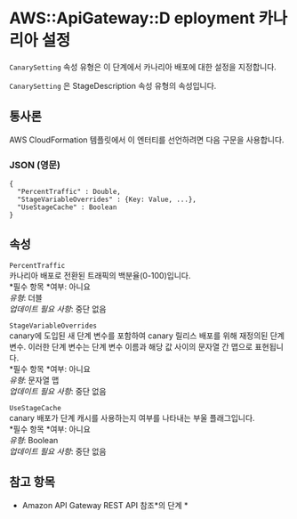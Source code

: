 # AWS::ApiGateway::D eployment 카나리아 설정

`CanarySetting` 속성 유형은 이 단계에서 카나리아 배포에 대한 설정을 지정합니다.

`CanarySetting` 은 StageDescription 속성 유형의 속성입니다.

## 통사론

AWS CloudFormation 템플릿에서 이 엔터티를 선언하려면 다음 구문을 사용합니다.

### JSON (영문)

```
{
  "PercentTraffic" : Double,
  "StageVariableOverrides" : {Key: Value, ...},
  "UseStageCache" : Boolean
}
```

## 속성

`PercentTraffic`  
카나리아 배포로 전환된 트래픽의 백분율(0-100)입니다.  
*필수 항목 *여부: 아니요  
_유형_: 더블  
_업데이트 필요 사항_: 중단 없음

`StageVariableOverrides`  
canary에 도입된 새 단계 변수를 포함하여 canary 릴리스 배포를 위해 재정의된 단계 변수. 이러한 단계 변수는 단계 변수 이름과 해당 값 사이의 문자열 간 맵으로 표현됩니다.  
*필수 항목 *여부: 아니요  
_유형_: 문자열 맵  
_업데이트 필요 사항_: 중단 없음

`UseStageCache`  
canary 배포가 단계 캐시를 사용하는지 여부를 나타내는 부울 플래그입니다.  
*필수 항목 *여부: 아니요  
_유형_: Boolean  
_업데이트 필요 사항_: 중단 없음

## 참고 항목

- Amazon API Gateway REST API 참조*의 단계 *
